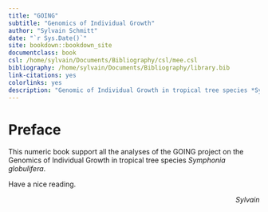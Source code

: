 ```yaml
--- 
title: "GOING"
subtitle: "Genomics of Individual Growth"
author: "Sylvain Schmitt"
date: "`r Sys.Date()`"
site: bookdown::bookdown_site
documentclass: book
csl: /home/sylvain/Documents/Bibliography/csl/mee.csl
bibliography: /home/sylvain/Documents/Bibliography/library.bib
link-citations: yes
colorlinks: yes
description: "Genomic of Individual Growth in tropical tree species *Symphonia globulifera*."
---
```



# Preface {-}

This numeric book support all the analyses of the GOING project on the Genomics of Individual Growth in tropical tree species *Symphonia globulifera*.


Have a nice reading.

<div align="right">  *Sylvain*
